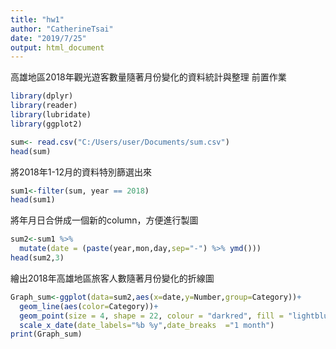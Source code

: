 ```yaml
---
title: "hw1"
author: "CatherineTsai"
date: "2019/7/25"
output: html_document
---
```

高雄地區2018年觀光遊客數量隨著月份變化的資料統計與整理
前置作業
```r
library(dplyr)
library(reader)
library(lubridate)
library(ggplot2)
```

```r
sum<- read.csv("C:/Users/user/Documents/sum.csv")
head(sum)
```

將2018年1-12月的資料特別篩選出來
```r
sum1<-filter(sum, year == 2018)
head(sum1)
```

將年月日合併成一個新的column，方便進行製圖
```r
sum2<-sum1 %>%
  mutate(date = (paste(year,mon,day,sep="-") %>% ymd()))
head(sum2,3)
```

繪出2018年高雄地區旅客人數隨著月份變化的折線圖
```r
Graph_sum<-ggplot(data=sum2,aes(x=date,y=Number,group=Category))+
  geom_line(aes(color=Category))+
  geom_point(size = 4, shape = 22, colour = "darkred", fill = "lightblue")+
  scale_x_date(date_labels="%b %y",date_breaks  ="1 month")
print(Graph_sum)
```

